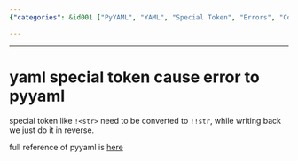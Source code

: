 ```yaml
---
{"categories": &id001 ["PyYAML", "YAML", "Special Token", "Errors", "Conversion", "Documentation"], "category": "Troubleshooting", "date": "2023-12-22 23:52:59", "description": "The YAML special token '!<str>' can cause errors in PyYaml. To avoid these issues, it is recommended to convert the token to '!!str' and revert the change when writing back. For more information, consult the full documentation available at pyyaml.org/wiki/PyYAMLDocumentation.", "tags": *id001, "title": "yaml special token cause error to pyyaml"}

---
```


------

# yaml special token cause error to pyyaml

special token like `!<str>` need to be converted to `!!str`, while writing back we just do it in reverse.

full reference of pyyaml is [here](https://pyyaml.org/wiki/PyYAMLDocumentation)

